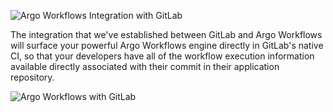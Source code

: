 ![Argo Workflows Integration with GitLab](../../../img/kubefirst/gitops/gitlab-workflows-integration.png)

The integration that we've established between GitLab and Argo Workflows will surface your powerful Argo Workflows engine directly in GitLab's native CI, so that your developers have all of the workflow execution information available directly associated with their commit in their application repository.

![Argo Workflows with GitLab](../../../img/kubefirst/gitlab/gitlab-argo-workflow.png)

